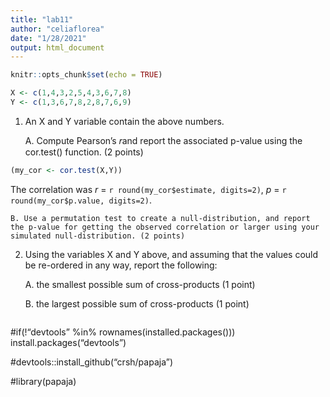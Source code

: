 ```yaml
---
title: "lab11"
author: "celiaflorea"
date: "1/28/2021"
output: html_document
---
```


```r
knitr::opts_chunk$set(echo = TRUE)
```

```r

X <- c(1,4,3,2,5,4,3,6,7,8)
Y <- c(1,3,6,7,8,2,8,7,6,9)

```

1. An X and Y variable contain the above numbers.

    A. Compute Pearson’s 𝑟and report the associated p-value using the cor.test() function. (2 points)


```r

(my_cor <- cor.test(X,Y))

```
The correlation was $r$ = `r round(my_cor$estimate, digits=2)`, $p$ = `r round(my_cor$p.value, digits=2)`.


    B. Use a permutation test to create a null-distribution, and report the p-value for getting the observed correlation or larger using your simulated null-distribution. (2 points)

2. Using the variables X and Y above, and assuming that the values could be re-ordered in any way, report the following:

    A. the smallest possible sum of cross-products (1 point)

    B. the largest possible sum of cross-products (1 point)
    
   
    
```r




```

#if(!"devtools" %in% rownames(installed.packages())) install.packages("devtools")

#devtools::install_github("crsh/papaja")

#library(papaja)

